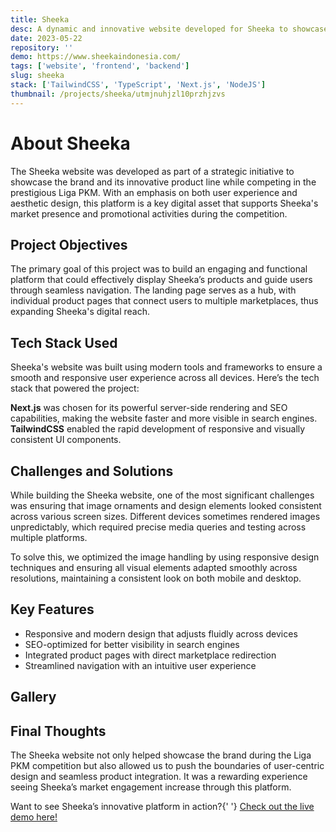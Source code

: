 ```yaml
---
title: Sheeka
desc: A dynamic and innovative website developed for Sheeka to showcase its products and increase market presence during the Liga PKM competition.
date: 2023-05-22
repository: ''
demo: https://www.sheekaindonesia.com/
tags: ['website', 'frontend', 'backend']
slug: sheeka
stack: ['TailwindCSS', 'TypeScript', 'Next.js', 'NodeJS']
thumbnail: /projects/sheeka/utmjnuhjzl10przhjzvs
---
```


<FadeUp>
  <h1 id="about-sheeka">About Sheeka</h1>
  <p>
    The Sheeka website was developed as part of a strategic initiative to showcase the brand and its innovative product
    line while competing in the prestigious Liga PKM. With an emphasis on both user experience and aesthetic design,
    this platform is a key digital asset that supports Sheeka's market presence and promotional activities during the
    competition.
  </p>
</FadeUp>

<FadeUp>
  <h2 id="project-objectives">Project Objectives</h2>
  <p>
    The primary goal of this project was to build an engaging and functional platform that could effectively display
    Sheeka’s products and guide users through seamless navigation. The landing page serves as a hub, with individual
    product pages that connect users to multiple marketplaces, thus expanding Sheeka's digital reach.
  </p>
</FadeUp>

<FadeUp>
  <h2 id="tech-stack-used">Tech Stack Used</h2>
  <p>
    Sheeka's website was built using modern tools and frameworks to ensure a smooth and responsive user experience
    across all devices. Here’s the tech stack that powered the project:
  </p>
  <div className="not-prose mt-2">
    <TechIcon Tech={['nextjs', 'tailwind']} IconSize="h-14 w-14" />
  </div>
  <p>
    <strong>Next.js</strong> was chosen for its powerful server-side rendering and SEO capabilities, making the website
    faster and more visible in search engines. <strong>TailwindCSS</strong> enabled the rapid development of responsive
    and visually consistent UI components.
  </p>
</FadeUp>

<FadeUp>
  <h2 id="challenges-and-solutions">Challenges and Solutions</h2>
  <p>
    While building the Sheeka website, one of the most significant challenges was ensuring that image ornaments and
    design elements looked consistent across various screen sizes. Different devices sometimes rendered images
    unpredictably, which required precise media queries and testing across multiple platforms.
  </p>
  <p>
    To solve this, we optimized the image handling by using responsive design techniques and ensuring all visual
    elements adapted smoothly across resolutions, maintaining a consistent look on both mobile and desktop.
  </p>
</FadeUp>

<FadeUp>
  <h2 id="key-features">Key Features</h2>
  <ul>
    <li>Responsive and modern design that adjusts fluidly across devices</li>
    <li>SEO-optimized for better visibility in search engines</li>
    <li>Integrated product pages with direct marketplace redirection</li>
    <li>Streamlined navigation with an intuitive user experience</li>
  </ul>
</FadeUp>

<FadeUp>
  <h2 id="gallery">Gallery</h2>
</FadeUp>

<FadeUp>
  <div className="project-image inline-flex w-full justify-between gap-2">
    <CloudImg
      width={500}
      height={500}
      alt="Sheeka Website Screenshot 1"
      publicId="projects/sheeka/enxtcgk6lzozy6yjazbn"
      className="w-1/2"
    />
    <CloudImg
      width={500}
      height={500}
      alt="Sheeka Website Screenshot 2"
      publicId="projects/sheeka/x1baozaaxoc9ils6pf2u"
      className="w-1/2"
    />
  </div>
</FadeUp>

<FadeUp>
  <h2 id="final-thoughts">Final Thoughts</h2>
  <p>
    The Sheeka website not only helped showcase the brand during the Liga PKM competition but also allowed us to push
    the boundaries of user-centric design and seamless product integration. It was a rewarding experience seeing
    Sheeka’s market engagement increase through this platform.
  </p>
</FadeUp>

<Reveal>
  <Callout type="info">
    Want to see Sheeka’s innovative platform in action?{' '}
    <a href="https://www.sheekaindonesia.com/" target="_blank">
      Check out the live demo here!
    </a>
  </Callout>
</Reveal>

